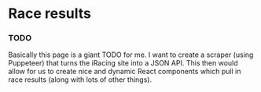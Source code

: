 # Race results

### TODO

Basically this page is a giant TODO for me. I want to create a scraper (using
Puppeteer) that turns the iRacing site into a JSON API. This then would allow
for us to create nice and dynamic React components which pull in race results
(along with lots of other things).
